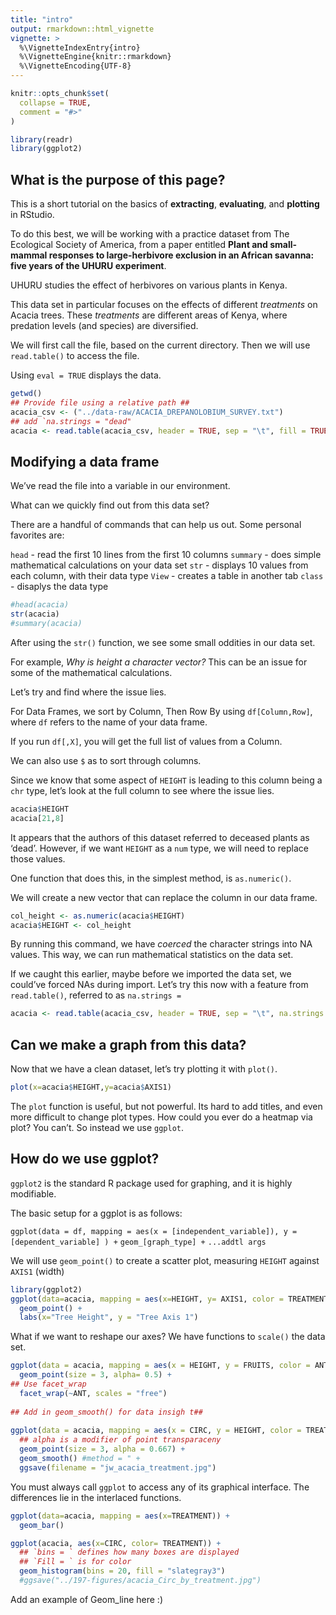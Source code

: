 ```yaml
---
title: "intro"
output: rmarkdown::html_vignette
vignette: >
  %\VignetteIndexEntry{intro}
  %\VignetteEngine{knitr::rmarkdown}
  %\VignetteEncoding{UTF-8}
---
```


```r
knitr::opts_chunk$set(
  collapse = TRUE,
  comment = "#>"
)
```

```r
library(readr)
library(ggplot2)
```

What is the purpose of this page?
----------------------

This is a short tutorial on the basics of **extracting**, **evaluating**, and **plotting** in RStudio.

To do this best, we will be working with a practice dataset from The Ecological Society of America, from a paper entitled **Plant and small-mammal responses to large-herbivore exclusion in an African savanna: five years of the UHURU experiment**.

UHURU studies the effect of herbivores on various plants in Kenya.

This data set in particular focuses on the effects of different *treatments* on Acacia trees.
These *treatments* are different areas of Kenya, where predation levels (and species) are diversified.


We will first call the file, based on the current directory. Then we will use `read.table()` to access the file. 

Using `eval = TRUE` displays the data.

``` r
getwd()
## Provide file using a relative path ##
acacia_csv <- ("../data-raw/ACACIA_DREPANOLOBIUM_SURVEY.txt")
## add `na.strings = "dead"
acacia <- read.table(acacia_csv, header = TRUE, sep = "\t", fill = TRUE)
```

Modifying a data frame
-------------------
We've read the file into  a variable in our environment. 

What can we quickly find out from this data set?

There are a handful of commands that can help us out. Some personal favorites are:


 `head` - read the first 10 lines from the first 10 columns
 `summary` - does simple mathematical calculations on your data set
 `str` - displays 10 values from each column, with their data type
 `View` - creates a table in another tab
 `class` - disaplys the data type
 
```r
#head(acacia)
str(acacia)
#summary(acacia)
```
After using the `str()` function, we see some small oddities in our data set. 

For example, *Why is height a character vector?* This can be an issue for some of the mathematical calculations. 

Let's try and find where the issue lies.

For Data Frames, we sort by Column, Then Row By using `df[Column,Row]`, where `df` refers to the name of your data frame.

If you run `df[,X]`, you will get the full list of values from a Column.

We can also use `$` as to sort through columns.

Since we know that some aspect of `HEIGHT` is leading to this column being a `chr` type, let's look at the full column to see where the issue lies.
```r

acacia$HEIGHT
acacia[21,8]

```
It appears that the authors of this dataset referred to deceased plants as 'dead'. However, if we want `HEIGHT` as a `num` type, we will need to replace those values.

One function that does this, in the simplest method, is `as.numeric()`.

We will create a new vector that can replace the column in our data frame.
``` r
col_height <- as.numeric(acacia$HEIGHT)
acacia$HEIGHT <- col_height
```

By running this command, we have *coerced* the character strings into NA values. This way, we can run mathematical statistics on the data set.

If we caught this earlier, maybe before we imported the data set, we could've forced NAs during import. Let's try this now with a feature from  `read.table()`, referred to as `na.strings = `
``` r
acacia <- read.table(acacia_csv, header = TRUE, sep = "\t", na.strings = "dead")
```


Can we make a graph from this data? 
-----------------------------------

Now that we have a clean dataset, let's try plotting it with `plot()`.
```r
plot(x=acacia$HEIGHT,y=acacia$AXIS1)
```

The `plot` function is useful, but not powerful. Its hard to add titles, and even more difficult to change plot types. How could you ever do a heatmap via plot? You can't. So instead we use `ggplot`.

How do we use ggplot?
----------------------

`ggplot2` is the standard R package used for graphing, and it is highly modifiable.

The basic setup for a ggplot is as follows:

`ggplot(data = df, mapping = aes(x = [independent_variable]), y = [dependent_variable] ) + `
  `geom_[graph_type] + `
  `...addtl args `

We will use `geom_point()` to create a scatter plot, measuring `HEIGHT` against `AXIS1` (width)
```r
library(ggplot2)
ggplot(data=acacia, mapping = aes(x=HEIGHT, y= AXIS1, color = TREATMENT)) +
  geom_point() +
  labs(x="Tree Height", y = "Tree Axis 1")
```

What if we want to reshape our axes? 
We have functions to `scale()` the data set.
```r
ggplot(data = acacia, mapping = aes(x = HEIGHT, y = FRUITS, color = ANT)) +
  geom_point(size = 3, alpha= 0.5) +
## Use facet_wrap 
  facet_wrap(~ANT, scales = "free")
  
## Add in geom_smooth() for data insigh t##
  
ggplot(data = acacia, mapping = aes(x = CIRC, y = HEIGHT, color = TREATMENT)) +
  ## alpha is a modifier of point transparaceny
  geom_point(size = 3, alpha = 0.667) + 
  geom_smooth() #method = " +
  ggsave(filename = "jw_acacia_treatment.jpg")

```
You must always call `ggplot` to access any of its graphical interface. The differences lie in the interlaced functions.

```r
ggplot(data=acacia, mapping = aes(x=TREATMENT)) +
  geom_bar()
```
```r
ggplot(acacia, aes(x=CIRC, color= TREATMENT)) +
  ## `bins = ` defines how many boxes are displayed 
  ## `Fill = ` is for color 
  geom_histogram(bins = 20, fill = "slategray3")
  #ggsave("../197-figures/acacia_Circ_by_treatment.jpg")
```

Add an example of Geom_line here :)
